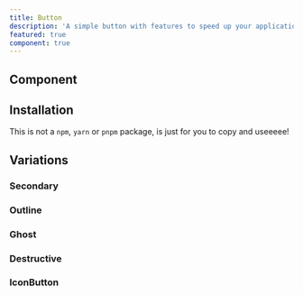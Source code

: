 ```yaml
---
title: Button
description: 'A simple button with features to speed up your application.'
featured: true
component: true
---
```


## Component

<ComponentExample src='/components/examples/buttons/button-example.tsx'>
  <ButtonExample />
</ComponentExample>

## Installation

This is not a `npm`, `yarn` or `pnpm` package, is just for you to copy and useeeee!

<ComponentSource src='/components/primitives/button.tsx' />

## Variations

### Secondary

<ComponentExample src='/components/examples/buttons/secondary-example.tsx'>
  <SecondaryExample />
</ComponentExample>

### Outline

<ComponentExample src='/components/examples/buttons/outline-example.tsx'>
  <OutlineExample />
</ComponentExample>

### Ghost

<ComponentExample src='/components/examples/buttons/ghost-example.tsx'>
  <GhostExample />
</ComponentExample>

### Destructive

<ComponentExample src='/components/examples/buttons/destructive-example.tsx'>
  <DestructiveExample />
</ComponentExample>

### IconButton

<ComponentExample src='/components/examples/buttons/icon-button-example.tsx'>
  <IconButtonExample />
</ComponentExample>
